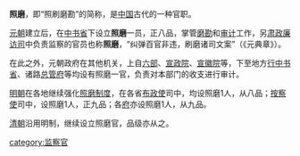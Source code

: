 {{unreferenced|time=2018-12-27T16:57:05+00:00}}
'''照磨'''，即“照刷磨勘”的简称，是[[中国|中国]]古代的一种官职。

[[元朝|元朝]]建立后，在[[中书省|中书省]]下设立'''照磨'''一员，正八品，掌管[[磨勘|磨勘]]和[[审计|审计]]工作，另[[肃政廉访司|肃政廉访司]]中负责监察的官员也称'''照磨'''，“纠弹百官非违，刷磨诸司文案”（《元典章》）。

在此之外，元朝政府在其他机关，上自[[六部|六部]]、[[宣政院|宣政院]]、[[宣徽院|宣徽院]]等，下至地方[[行中书省|行中书省]]、诸路[[总管府|总管府]]等均设有照磨一官，负责对本部门的收支进行审计。

[[明朝|明朝]]在各地继续强化[[照磨制度|照磨制度]]，在各省[[布政使|布政使]]司中，均设照磨1人，从八品；[[按察使|按察使]]司中，设照磨1人，正九品；各[[府|府]]亦设照磨1人，从九品。

[[清朝|清朝]]沿用明制，继续设立照磨官，品级亦从之。

[[category:监察官|category:监察官]]
